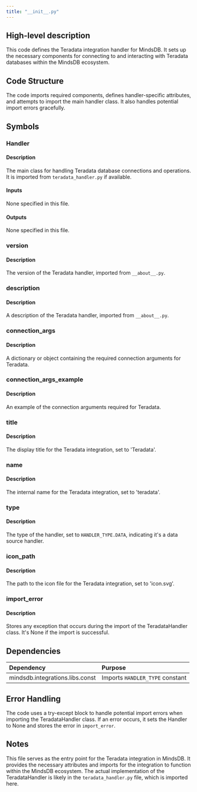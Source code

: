 ```yaml
---
title: "__init__.py"
---
```


## High-level description
This code defines the Teradata integration handler for MindsDB. It sets up the necessary components for connecting to and interacting with Teradata databases within the MindsDB ecosystem.

## Code Structure
The code imports required components, defines handler-specific attributes, and attempts to import the main handler class. It also handles potential import errors gracefully.

## Symbols

### Handler
#### Description
The main class for handling Teradata database connections and operations. It is imported from `teradata_handler.py` if available.

#### Inputs
None specified in this file.

#### Outputs
None specified in this file.

### version
#### Description
The version of the Teradata handler, imported from `__about__.py`.

### description
#### Description
A description of the Teradata handler, imported from `__about__.py`.

### connection_args
#### Description
A dictionary or object containing the required connection arguments for Teradata.

### connection_args_example
#### Description
An example of the connection arguments required for Teradata.

### title
#### Description
The display title for the Teradata integration, set to 'Teradata'.

### name
#### Description
The internal name for the Teradata integration, set to 'teradata'.

### type
#### Description
The type of the handler, set to `HANDLER_TYPE.DATA`, indicating it's a data source handler.

### icon_path
#### Description
The path to the icon file for the Teradata integration, set to 'icon.svg'.

### import_error
#### Description
Stores any exception that occurs during the import of the TeradataHandler class. It's None if the import is successful.

## Dependencies
| Dependency | Purpose |
|:-----------|:--------|
| mindsdb.integrations.libs.const | Imports `HANDLER_TYPE` constant |

## Error Handling
The code uses a try-except block to handle potential import errors when importing the TeradataHandler class. If an error occurs, it sets the Handler to None and stores the error in `import_error`.

## Notes
This file serves as the entry point for the Teradata integration in MindsDB. It provides the necessary attributes and imports for the integration to function within the MindsDB ecosystem. The actual implementation of the TeradataHandler is likely in the `teradata_handler.py` file, which is imported here.